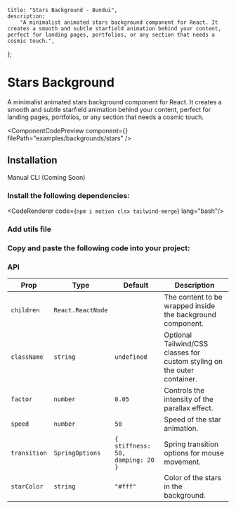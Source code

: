     title: "Stars Background - Bundui",
    description:
        "A minimalist animated stars background component for React. It creates a smooth and subtle starfield animation behind your content, perfect for landing pages, portfolios, or any section that needs a cosmic touch.",
};


# Stars Background

A minimalist animated stars background component for React. It creates a smooth and subtle starfield animation behind your content, perfect for landing pages, portfolios, or any section that needs a cosmic touch.

<ComponentCodePreview
    component={<StarsBackgroundExample/>}
    filePath="examples/backgrounds/stars"
/>

## Installation

<Tabs defaultValue="manual" className="w-[400px]">
    <TabsList>
        <TabsTrigger value="manual">Manual</TabsTrigger>
        <TabsTrigger disabled value="cli">CLI (Coming Soon)</TabsTrigger>
    </TabsList>
</Tabs>

### Install the following dependencies:

<CodeRenderer code={`npm i motion clsx tailwind-merge`} lang="bash"/>

### Add utils file

<CodeBlock filePath="lib/utils.ts" />

### Copy and paste the following code into your project:

<CodeBlock filePath="components/core/backgrounds/stars.tsx" />

### API

| Prop        | Type              | Default   | Description                                                                |
|-------------|-------------------|-----------|----------------------------------------------------------------------------|
| `children`  | `React.ReactNode`  |          | The content to be wrapped inside the background component.                 |
| `className` | `string`          | `undefined`      | Optional Tailwind/CSS classes for custom styling on the outer container.            |
| `factor`    | `number`          | `0.05`    | Controls the intensity of the parallax effect.                             |
| `speed`     | `number`          | `50`      | Speed of the star animation.                                               |
| `transition`| `SpringOptions`   | `{ stiffness: 50, damping: 20 }` | Spring transition options for mouse movement.                             |
| `starColor` | `string`          | `"#fff"`  | Color of the stars in the background.
